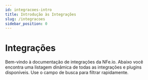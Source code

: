 ```yaml
---
id: integracoes-intro
title: Introdução às Integrações
slug: /integracoes
sidebar_position: 0
---
```



# Integrações

Bem-vindo à documentação de integrações da NFe.io. Abaixo você encontra uma listagem dinâmica de todas as integrações e plugins disponíveis. Use o campo de busca para filtrar rapidamente.

<IntegrationsIndex />
